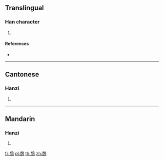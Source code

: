 {{character info/new}}
==Translingual==

===Han character===
{{Han char|rn=196|rad=鳥|as=07|sn=18|four=27227|canj=HUHAF,XXHUH}}

# {{defn|Han|sort=鳥07}}

====References====
* {{Han ref|kx=1490.260|dkj=46948|dj=2021.130|hdz=74636.050|uh=9D5A|ud=40282|bh=F1DD|bd=61917}}

----

==Cantonese==

===Hanzi===
{{yue-hanzi|jyut=|y=tuk1}}

# {{defn|lang=yue|sort=鳥07}}

----

==Mandarin==

===Hanzi===
{{cmn-hanzi|pin=[[tú]] ([[tu2]])|wg=t'u<sup>2</sup>}}

# {{defn|lang=cmn|sort=鳥07}}

[[fr:鵚]]
[[pl:鵚]]
[[th:鵚]]
[[zh:鵚]]